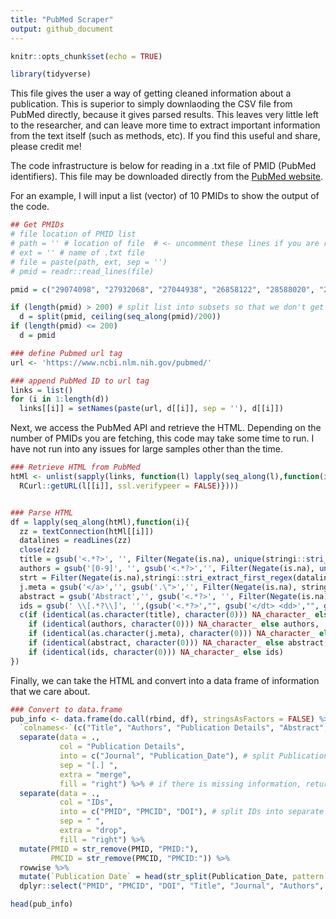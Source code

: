 ```yaml
---
title: "PubMed Scraper"
output: github_document
---
```


```r
knitr::opts_chunk$set(echo = TRUE)

library(tidyverse)
```

This file gives the user a way of getting cleaned information about a publication. This is superior
to simply downlaoding the CSV file from PubMed directly, because it gives parsed results. This
leaves very little left to the researcher, and can leave more time to extract important information from the text itself (such as methods, etc). If you find this useful and share, please credit me!

The code infrastructure is below for reading in a .txt file of PMID (PubMed identifiers). This file may be downloaded directly from the [PubMed website](https://www.ncbi.nlm.nih.gov/pubmed).

For an example, I will input a list (vector) of 10 PMIDs to show the output of the code.

```r
## Get PMIDs
# file location of PMID list
# path = '' # location of file  # <- uncomment these lines if you are reading in a .txt file
# ext = '' # name of .txt file
# file = paste(path, ext, sep = '')
# pmid = readr::read_lines(file) 

pmid = c("29074098", "27932068", "27044938", "26858122", "28588020", "28813164", "28089635", "28039367", "28765328", "29037983")

if (length(pmid) > 200) # split list into subsets so that we don't get kicked off the server
  d = split(pmid, ceiling(seq_along(pmid)/200))
if (length(pmid) <= 200)
  d = pmid

### define Pubmed url tag
url <- 'https://www.ncbi.nlm.nih.gov/pubmed/'

### append PubMed ID to url tag
links = list()
for (i in 1:length(d))
  links[[i]] = setNames(paste(url, d[[i]], sep = ''), d[[i]])
```


Next, we access the PubMed API and retrieve the HTML. Depending on the number of PMIDs you are fetching, this code may take some time to run. I have not run into any issues for large samples other than the time. 

```r
### Retrieve HTML from PubMed
htMl <- unlist(sapply(links, function(l) lapply(seq_along(l),function(i){
  RCurl::getURL(l[[i]], ssl.verifypeer = FALSE)})))


### Parse HTML
df = lapply(seq_along(htMl),function(i){
  zz = textConnection(htMl[[i]])
  datalines = readLines(zz)
  close(zz)
  title = gsub('<.*?>', '', Filter(Negate(is.na), unique(stringi::stri_extract_all_regex(datalines, ('<h1>([^*]+)</h1>')))))
  authors = gsub('[0-9]', '', gsub('<.*?>','', Filter(Negate(is.na), unique(stringi::stri_extract_all_regex(datalines, ('<a href="/pubmed/\\?term=.*?>([^*]+)</a>[^.]*?\\.</div>'))))))
  strt = Filter(Negate(is.na),stringi::stri_extract_first_regex(datalines, ('(?<=class="cit">).*?(?=.</div>)')))
  j.meta = gsub('</a>','', gsub('.\">','', Filter(Negate(is.na), stringi::stri_extract_first_regex(strt, ('(?<=.\">).*?(?=.</a>).*?(?=$)')))))
  abstract = gsub('Abstract','', gsub('<.*?>', '', Filter(Negate(is.na), stringi::stri_extract_first_regex(datalines, ('<h3>Abstract</h3>([^*]+)</p></div>')))))
  ids = gsub(' \\[.*?\\]', '',(gsub('<.*?>',"", gsub('</dt> <dd>',"", gsub('</dd> <dt>'," ", gsub('<a href.*?">',"", Filter(Negate(is.na),stringi::stri_extract_first_regex(datalines, ('<dt>PMID([^*]+)</a></dd> </dl></div>')))))))))
  c(if (identical(as.character(title), character(0))) NA_character_ else as.character(title),
    if (identical(authors, character(0))) NA_character_ else authors,
    if (identical(as.character(j.meta), character(0))) NA_character_ else as.character(j.meta),
    if (identical(abstract, character(0))) NA_character_ else abstract,
    if (identical(ids, character(0))) NA_character_ else ids)
})
```


Finally, we can take the HTML and convert into a data frame of information that we care about. 

```r
### Convert to data.frame
pub_info <- data.frame(do.call(rbind, df), stringsAsFactors = FALSE) %>% # convert to data frame
  `colnames<-`(c("Title", "Authors", "Publication Details", "Abstract", "IDs")) %>% # specify column names
  separate(data = .,
           col = "Publication Details", 
           into = c("Journal", "Publication_Date"), # split Publication_Details into separate information
           sep = "[.] ",
           extra = "merge",
           fill = "right") %>% # if there is missing information, return NA
  separate(data = .,
           col = "IDs",
           into = c("PMID", "PMCID", "DOI"), # split IDs into separate IDs
           sep = " ",
           extra = "drop",
           fill = "right") %>%
  mutate(PMID = str_remove(PMID, "PMID:"),
         PMCID = str_remove(PMCID, "PMCID:")) %>%
  rowwise %>%
  mutate(`Publication Date` = head(str_split(Publication_Date, pattern = ";")[[1]], n = 1)) %>%
  dplyr::select("PMID", "PMCID", "DOI", "Title", "Journal", "Authors", "Abstract", "Publication Date") # reorder columns

head(pub_info)
```

